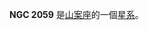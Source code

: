 {{NGCInfoBox|NGCID=NGC 2059|發現者=約翰·弗里德里希·威廉·赫歇爾|發現日期=1836年11月11日|其他編號=ESO 56-SC175|曆元=J2000.0|赤經=5時37分0.6秒
|赤緯=-70°7'45"|星座=山案座|星體=星系|星等=12.9|表面亮度=|藍等=}}

'''NGC 2059''' 是[[山案座|山案座]]的一個[[星系|星系]]。

{{NGCReference|2059}}